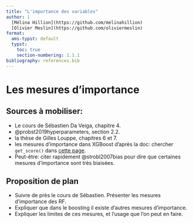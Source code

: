 ```yaml
---
title: "L'importance des variables"
author: |
  [Mélina Hillion](https://github.com/melinahillion)
  [Olivier Meslin](https://github.com/oliviermeslin)
format:
  ams-typst: default
  typst:
    toc: true
    section-numbering: 1.1.1
bibliography: references.bib
---
```

  
```{=typst} 
#import "@preview/mitex:0.2.4": *
#set math.equation(
numbering: "(1)",
supplement: none
)
```

# Les mesures d'importance

## Sources à mobiliser:

- Le cours de Sébastien Da Veiga, chapitre 4.
- @probst2019hyperparameters, section 2.2.
- la thèse de Gilles Louppe, chapitres 6 et 7.
- les mesures d'importance dans XGBoost d'après la doc: chercher `get_score()` dans [cette page](https://xgboost.readthedocs.io/en/latest/python/python_api.html).
- Peut-être: citer rapidement @strobl2007bias pour dire que certaines mesures d'importance sont très biaisées.

## Proposition de plan

- Suivre de près le cours de Sébastien. Présenter les mesures d'importance des RF. 
- Expliquer que dans le boosting il existe d'autres mesures d'importance.
- Expliquer les limites de ces mesures, et l'usage que l'on peut en faire.









